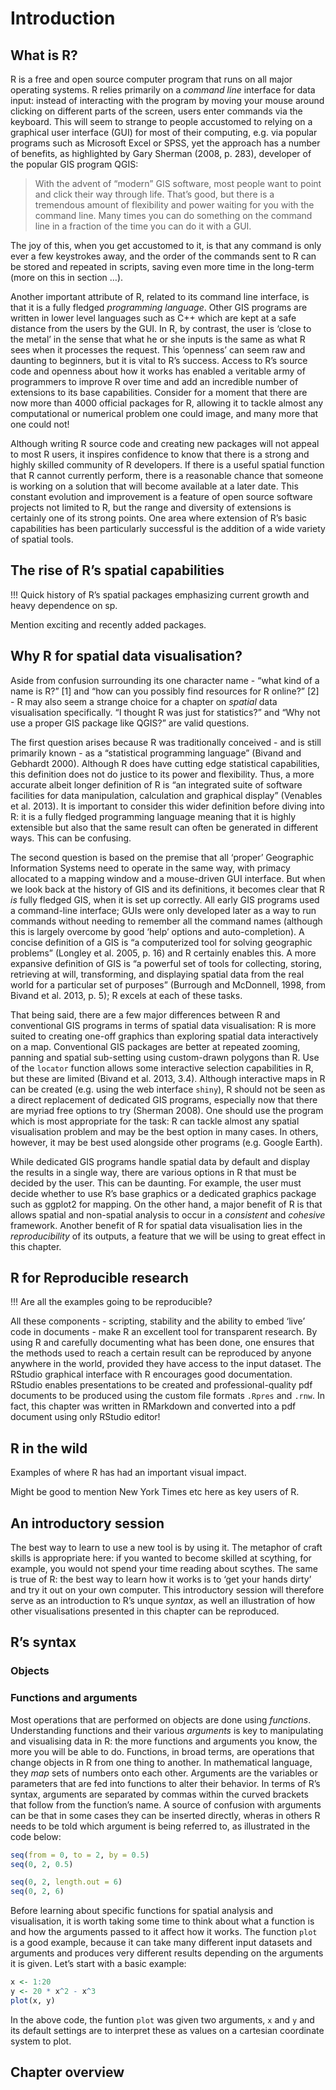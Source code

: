 Introduction
========================================================

## What is R?

R is a free and open source computer program that runs on 
all major operating systems. R relies primarily 
on a *command line* interface for data input: instead of 
interacting with the program by
moving your mouse around clicking on different parts of the screen, users
enter commands via the keyboard. This will seem to strange to people 
accustomed to relying on a graphical user interface (GUI) for most of their 
computing, e.g. via popular programs such as Microsoft Excel or SPSS, 
yet the approach has a number of benefits, as highlighted by Gary Sherman
(2008, p. 283), developer of the popular GIS program QGIS:

> With the advent of
“modern” GIS software, most people want to point and click their way
through life. That’s good, but there is a tremendous amount of flexibility 
and power waiting for you with the command line. Many times you
can do something on the command line in a fraction of the time you can
do it with a GUI.

The joy of this, when you get accustomed to it, is that any
command is only ever a few keystrokes
away, and the order of the commands sent to R can be stored and repeated in 
scripts, saving even more time in the long-term (more on this in section ...).

Another important attribute of R, related to its command line interface, 
is that it is a fully fledged *programming language*. Other 
GIS programs are written in lower level languages such as C++ 
which are kept at a safe distance from the users by the GUI. In R, by contrast, 
the user is 'close to the metal' in the sense that what he or she inputs 
is the same as what R sees when it processes the request. This 'openness' 
can seem raw and daunting to beginners, but it is vital to R's success. 
Access to R's source code and openness about how it works has enabled 
a veritable army of programmers to improve R over time and add 
an incredible number of extensions to its base capabilities. 
Consider for a moment that there are now more than 4000 official packages
for R, allowing it to tackle almost any computational or numerical problem one could image, 
and many more that one could not!

Although writing R source code and creating new packages will not
appeal to most R users, it inspires confidence to know that there is 
a strong and highly skilled community of R developers. If there is a 
useful spatial function that R cannot currently perform, there 
is a reasonable chance that someone is working on a solution that will become 
available at a later date. This constant evolution and improvement is 
a feature of open source software projects not limited to R, but the 
range and diversity of extensions is certainly one of its strong points. 
One area where extension of R's basic capabilities has been particularly 
successful is the addition of a wide variety of spatial tools. 

## The rise of R's spatial capabilities

!!! Quick history of R's spatial packages emphasizing current growth and heavy dependence on sp.

Mention exciting and recently added packages.

## Why R for spatial data visualisation?

Aside from confusion surrounding its one character name - "what kind of a name is R?" [1] and 
"how can you possibly find resources for R online?" [2] -
R may also seem a strange choice for a chapter on *spatial* data visualisation specifically.
"I thought R was just for statistics?" and "Why not use a proper GIS package 
like QGIS?" are valid questions.

The first question arises because R was traditionally
conceived - and is still primarily known - as a
"statistical programming language" (Bivand and Gebhardt 2000). Although R does have cutting 
edge statistical capabilities, this definition does not do justice to its power and 
flexibility. 
Thus, a more accurate albeit longer definition of R
is "an integrated suite of software facilities for data manipulation, calculation and graphical
display" (Venables et al. 2013). It is important to consider this 
wider definition before diving into R: it is a fully fledged programming language
meaning that it is highly extensible but also that the same result can 
often be generated in different ways. This can be confusing. 

The second question is based on the premise that all 'proper' Geographic Information Systems
need to operate in the same way, with primacy allocated to a mapping window and a 
mouse-driven GUI interface. But when we look back at the history of GIS and its definitions, 
it becomes clear that R *is* fully fledged GIS, when it is set up correctly. 
All early GIS programs used a command-line interface; GUIs were only developed 
later as a way to run commands without needing to remember all the command names
(although this is largely overcome by good 'help' options and auto-completion).
A concise definition of a GIS is "a computerized tool for solving
geographic problems" (Longley et al. 2005, p. 16) and R certainly enables this. 
A more expansive definition of GIS is "a powerful set of tools
for collecting, storing, retrieving at will, transforming, and displaying spatial
data from the real world for a particular set of purposes" (Burrough and McDonnell, 1998, 
from Bivand et al. 2013, p. 5); R excels at each of these tasks.

That being said, there are a few major 
differences between R and conventional GIS programs
in terms of spatial data visualisation:
R is more suited to creating one-off graphics than exploring spatial data
interactively on a map. Conventional GIS packages are better at 
repeated zooming, panning and spatial sub-setting using custom-drawn polygons
than R. Use of the `locator` function allows some interactive 
selection capabilities in R, but these are limited (Bivand et al. 2013, 3.4). 
Although interactive maps in R can 
be created (e.g. using the web interface `shiny`), R
should not be seen as a direct replacement of dedicated GIS
programs, especially now that there are myriad free options to try (Sherman 2008).
One should use the program which is most appropriate for the task: R can tackle 
almost any spatial visualisation problem and may be the best option in many cases. 
In others, however, it may be best used alongside other programs (e.g. Google Earth).

While dedicated GIS programs handle spatial data by 
default and display the results in a single way, there are various options in R
that must be decided by the user. This can be daunting.
For example, the user must decide whether to use R's base graphics 
or a dedicated graphics package such as ggplot2 for mapping.
On the other hand, a major benefit of R is that allows spatial and 
non-spatial analysis to occur in a *consistent* and *cohesive* framework. 
Another benefit of R for spatial data visualisation lies in the 
*reproducibility* of 
its outputs, a feature that we will be using to great effect in this chapter.

## R for Reproducible research

!!! Are all the examples going to be reproducible?

All these components - scripting, stability and the ability to 
embed 'live' code in documents - make R an excellent tool for 
transparent research. By using R and carefully documenting what has been done, 
one ensures that the methods used to reach a certain result can be reproduced 
by anyone anywhere in the world, provided they have access to the input dataset.
The RStudio graphical interface with R encourages good documentation.
RStudio enables presentations to be created and professional-quality 
pdf documents to be produced using the custom file formats `.Rpres` and `.rnw`.
In fact, this chapter was written in RMarkdown and 
converted into a pdf document using only RStudio editor!

## R in the wild

Examples of where R has had an important visual impact.

Might be good to mention New York Times etc here as key users of R.

## An introductory session

The best way to learn to use a new tool is by using it. 
The metaphor of craft skills is appropriate here: if you wanted to 
become skilled at scything, for example, you would not spend 
your time reading about scythes. The same is true of R: the best 
way to learn how it works is to 'get your hands dirty' and try it 
out on your own computer. This introductory session will therefore serve 
as an introduction to R's unque *syntax*, as well an illustration of 
how other visualisations presented in this chapter can be reproduced. 

## R's syntax

### Objects

### Functions and arguments

Most operations that are performed on objects are done using *functions*. 
Understanding functions and their various *arguments* is key to manipulating 
and visualising data in R: the more functions and arguments you know, the more
you will be able to do. Functions, in broad terms, are operations
that change objects in 
R from one thing to another. In mathematical 
language, they *map* sets of numbers onto each other.
Arguments are the variables or parameters 
that are fed into functions to alter their behavior.
In terms of R's syntax, arguments are separated by commas within the curved brackets that 
follow from the function's name. A source of confusion with arguments can be that in 
some cases they can be inserted directly, wheras in others R needs to be told which 
argument is being referred to, as illustrated in the code below:

```r
seq(from = 0, to = 2, by = 0.5)
seq(0, 2, 0.5)

seq(0, 2, length.out = 6)
seq(0, 2, 6)
```


Before learning about specific functions for spatial 
analysis and visualisation, it is worth taking some time to think about what 
a function is and how the arguments passed to it affect how it works. 
The function `plot` is a good example, because it can take many different 
input datasets and arguments and produces very different results depending on 
the arguments it is given. Let's start with a basic example:

```r
x <- 1:20
y <- 20 * x^2 - x^3
plot(x, y)
```

In the above code, the funtion `plot` was given two arguments, `x` and `y` and its default 
settings are to interpret these as values on a cartesian coordinate system to plot. 




## Chapter overview






